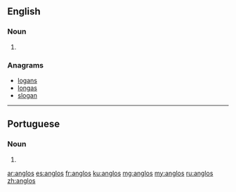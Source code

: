 {{also|angļos}}
==English==

===Noun===
{{head|en|noun plural form}}

# {{plural of|anglo|lang=en}}

===Anagrams===
* [[logans#English|logans]]
* [[longas#English|longas]]
* [[slogan#English|slogan]]

----

==Portuguese==

===Noun===
{{head|pt|plural}} {{g|m}}

# {{plural of|anglo|lang=pt}}

[[ar:anglos]]
[[es:anglos]]
[[fr:anglos]]
[[ku:anglos]]
[[mg:anglos]]
[[my:anglos]]
[[ru:anglos]]
[[zh:anglos]]